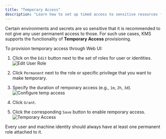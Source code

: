 ```yaml
---
title: "Temporary Access"
description: "Learn how to set up timed access to sensitive resources for user and machine identities."
---
```


Certain environments and secrets are so sensitive that it is recommended to not give any user permanent access to those. For such use cases, KMS supports the functionality of **Temporary Access** provisioning. 


To provision temporary access through Web UI: 
1. Click on the `Edit` button next to the set of roles for user or identities. 
![Edit User Role](/images/platform/access-controls/edit-role.png)

2. Click `Permanent` next to the role or specific privilege that you want to make temporary. 

3. Specify the duration of remporary access (e.g., `1m`, `2h`, `3d`). 
![Configure temp access](/images/platform/access-controls/configure-temporary-access.png)

4. Click `Grant`.

5. Click the corresponding `Save` button to enable remporary access.
![Temporary Access](/images/platform/access-controls/temporary-access.png)

<Note>
Every user and machine identity should always have at least one permanent role attached to it.
</Note>

